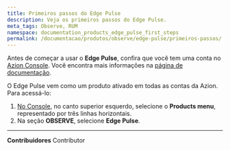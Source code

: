 ```yaml
---
title: Primeiros passos do Edge Pulse
description: Veja os primeiros passos do Edge Pulse.
meta_tags: Observe, RUM
namespace: documentation_products_edge_pulse_first_steps
permalink: /documentacao/produtos/observe/edge-pulse/primeiros-passos/
---
```


Antes de começar a usar o **Edge Pulse**, confira que você tem uma conta no [Azion Console](https://console.azion.com/). Você encontra mais informações na [página de documentação](/pt-br/documentacao/produtos/contas/criar-uma-conta/).

O Edge Pulse vem como um produto ativado em todas as contas da Azion. Para acessá-lo:

1. [No Console](https://console.azion.com/), no canto superior esquerdo, selecione o **Products menu**, representado por três linhas horizontais.
2. Na seção **OBSERVE**, selecione **Edge Pulse**.



---


**Contribuidores** <ContributorList>Contributor</ContributorList>
